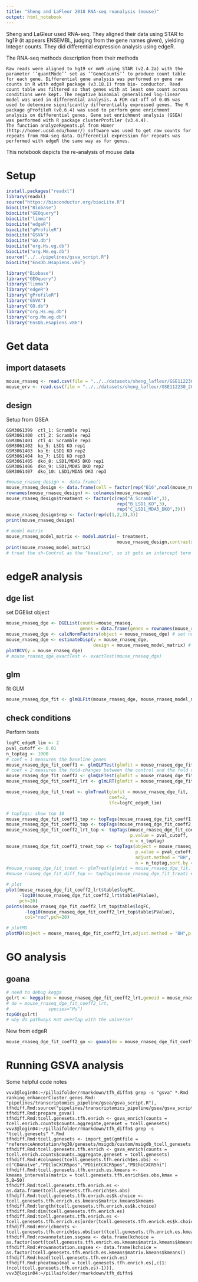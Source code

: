 ```yaml
---
title: "Sheng and LaFleur 2018 RNA-seq reanalysis (mouse)"
output: html_notebook
---
```


Sheng and LaGleur used RNA-seq. They aligned their data using STAR to hg19 (it appears ENSEMBL, judging from the gene names given), yielding Integer counts. They did differential expression analysis using edgeR. 

The RNA-seq methods description from their methods

```
Raw reads were aligned to hg19 or mm9 using STAR (v2.4.2a) with the parameter ‘‘quantMode’’ set as ‘‘GeneCounts’’ to produce count table for each gene. Differential gene analysis was performed on gene raw counts in R with edgeR package (v3.18.1) from bio- conductor. Read count table was filtered so that genes with at least one count across conditions were kept. The negative binomial generalized log-linear model was used in differential analysis. A FDR cut-off of 0.05 was used to determine significantly differentially expressed genes. The R package gProfileR (v0.6.4) was used to perform gene enrichment analysis on differential genes. Gene set enrichment analysis (GSEA) was performed with R package clusterProfiler (v3.4.4).
The function analyzeRepeats.pl from Homer (http://homer.ucsd.edu/homer/) software was used to get raw counts for repeats from RNA-seq data. Differential expression for repeats was performed with edgeR the same way as for genes.
```

This notebook depicts the re-analysis of mouse data

# Setup
```r
install.packages("readxl")
library(readxl)
source("https://bioconductor.org/biocLite.R")
biocLite("Biobase")
biocLite("GEOquery")
biocLite("limma")
biocLite("edgeR")
biocLite("gProfileR")
biocLite("GSVA")
biocLite("GO.db")
biocLite("org.Hs.eg.db")
biocLite("org.Mm.eg.db")
source("../../pipelines/gsva_script.R")
biocLite("EnsDb.Hsapiens.v86")
```

```r
library("Biobase")
library("GEOquery")
library("limma")
library("edgeR")
library("gProfileR")
library("GSVA")
library("GO.db")
library("org.Hs.eg.db")
library("org.Mm.eg.db")
library("EnsDb.Hsapiens.v86")
```


# Get data

## import datasets

```r
mouse_rnaseq <- read.csv(file = "../../datasets/sheng_lafleur/GSE112230_2018-03-01_rnaseq_mm_counts.csv",header = TRUE,row.names = 1,sep = ",")
mouse_erv <- read.csv(file = "../../datasets/sheng_lafleur/GSE112230_2018-03-22_repeat_count_mm.csv",header = TRUE,row.names = 1,sep = ",")
```

## design

Setup from GSEA
```
GSM3061399	ctl_1: Scramble rep1
GSM3061400	ctl_2: Scramble rep2
GSM3061401	ctl_4: Scramble rep3
GSM3061402	ko_5: LSD1 KO rep1
GSM3061403	ko_6: LSD1 KO rep2
GSM3061404	ko_7: LSD1 KO rep3
GSM3061405	dko_8: LSD1/MDA5 DKO rep1
GSM3061406	dko_9: LSD1/MDA5 DKO rep2
GSM3061407	dko_10: LSD1/MDA5 DKO rep3

```

```r
#mouse_rnaseq_design <- data.frame()
mouse_rnaseq_design <- data.frame(cell = factor(rep("B16",ncol(mouse_rnaseq))))
rownames(mouse_rnaseq_design) <- colnames(mouse_rnaseq)
mouse_rnaseq_design$treatment <- factor(c(rep("A_Scramble",3),
                                          rep("B_LSD1_KO",3),
                                          rep("C_LSD1_MDA5_DKO",3)))
mouse_rnaseq_design$rep <- factor(rep(c(1,2,3),3))
print(mouse_rnaseq_design)

# model matrix
mouse_rnaseq_model_matrix <- model.matrix(~ treatment,
                                          mouse_rnaseq_design,contrasts.arg = mouse_rnaseq_design$treatment)
print(mouse_rnaseq_model_matrix)
# treat the sh-Control as the "baseline", so it gets an intercept term
```

# edgeR analysis

## dge list
set DGElist object
```r
mouse_rnaseq_dge <- DGEList(counts=mouse_rnaseq,
                            genes = data.frame(genes = rownames(mouse_rnaseq))) # set DGE list
mouse_rnaseq_dge <- calcNormFactors(object = mouse_rnaseq_dge) # set normalization factors
mouse_rnaseq_dge <- estimateDisp(y = mouse_rnaseq_dge,
                                 design = mouse_rnaseq_model_matrix) # set dispersion factors
plotBCV(y = mouse_rnaseq_dge)
# mouse_rnaseq_dge_exactTest <- exactTest(mouse_rnaseq_dge)
```

## glm
fit GLM
```r
mouse_rnaseq_dge_fit <- glmQLFit(mouse_rnaseq_dge, mouse_rnaseq_model_matrix)
```

## check conditions
Perform tests
```r
logFC_edgeR_lim <- 2
pval_cutoff <- 0.01
n_toptag <- 1000
# coef = 1 measures the baseline genes
mouse_rnaseq_dge_fit_coeff1 <- glmQLFTest(glmfit = mouse_rnaseq_dge_fit,coef = 1)
# coef = 2 measures the fold-changes between the control and the fold change
mouse_rnaseq_dge_fit_coeff2 <- glmQLFTest(glmfit = mouse_rnaseq_dge_fit,coef = 2)
mouse_rnaseq_dge_fit_coeff2_lrt <- glmLRT(glmfit = mouse_rnaseq_dge_fit,coef = 2)

mouse_rnaseq_dge_fit_treat <- glmTreat(glmfit = mouse_rnaseq_dge_fit, 
                                       coef=2, 
                                       lfc=logFC_edgeR_lim)

# topTags; show top 10
mouse_rnaseq_dge_fit_coeff1_top <- topTags(mouse_rnaseq_dge_fit_coeff1)
mouse_rnaseq_dge_fit_coeff2_top <- topTags(mouse_rnaseq_dge_fit_coeff2,p.value = pval_cutoff)
mouse_rnaseq_dge_fit_coeff2_lrt_top <- topTags(mouse_rnaseq_dge_fit_coeff2_lrt,
                                               p.value = pval_cutoff,
                                               n = n_toptag)
mouse_rnaseq_dge_fit_coeff2_treat_top <- topTags(object = mouse_rnaseq_dge_fit_treat,
                                                 p.value = pval_cutoff,
                                                 adjust.method = "BH",
                                                 n = n_toptag,sort.by = "logFC")
#mouse_rnaseq_dge_fit_treat <- glmTreat(glmfit = mouse_rnaseq_dge_fit, coef=1, lfc=logFC_edgeR_lim)
#mouse_rnaseq_dge_fit_diff_top <- topTags(mouse_rnaseq_dge_fit_treat) #glmQLFTest(glmfit = mouse_rnaseq_dge_fit,coef = 2)

# plot
plot(mouse_rnaseq_dge_fit_coeff2_lrt$table$logFC,
     -log10(mouse_rnaseq_dge_fit_coeff2_lrt$table$PValue),
     pch=20)
points(mouse_rnaseq_dge_fit_coeff2_lrt_top$table$logFC,
       -log10(mouse_rnaseq_dge_fit_coeff2_lrt_top$table$PValue),
       col="red",pch=20)

# plotMD
plotMD(object = mouse_rnaseq_dge_fit_coeff2_lrt,adjust.method = "BH",p.value = pval_cutoff)
```

# GO analysis

## goana

```r
# need to debug kegga
golrt <- kegga(de = mouse_rnaseq_dge_fit_coeff2_lrt,geneid = mouse_rnaseq_dge_fit_coeff2_lrt$genes$genes)
# de = mouse_rnaseq_dge_fit_coeff2_lrt,
#               species="Hs")
topGO(golrt)
# why do pathways not overlap with the universe?
```

New from edgeR
```r
mouse_rnaseq_dge_fit_coeff2_go <- goana(de = mouse_rnaseq_dge_fit_coeff2, species="Mm")
```


# Running GSVA analysis

Some helpful code notes
```
vvv3@login04:~/pillaifolder/rmarkdown/tfh_diffn$ grep -s "gsva" *.Rmd
ranking_enhancerCluster_genes.Rmd:                             "pipelines/transcriptomics_pipeline/gsea/gsva_script.R"),
tfhdiff.Rmd:source("pipelines/transcriptomics_pipeline/gsea/gsva_script.R")
tfhdiff.Rmd:prepare_gsva()
tfhdiff.Rmd:tcell.genesets.tfh.enrich <- gsva_enrich(counts = tcell.enrich.counts$counts.aggregate,geneset = tcell.genesets)
vvv3@login04:~/pillaifolder/rmarkdown/tfh_diffn$ grep -s "tcell.genesets" *.Rmd
tfhdiff.Rmd:tcell.genesets <- import_gmt(gmtfile = "referenceAnnotation/hg38/genesets/msigdb/custom/msigdb_tcell_genesets.gmt")
tfhdiff.Rmd:tcell.genesets.tfh.enrich <- gsva_enrich(counts = tcell.enrich.counts$counts.aggregate,geneset = tcell.genesets)
tfhdiff.Rmd:#colnames(tcell.genesets.tfh.enrich$es.obs) <- c("CD4naive","PD1loCXCR5pos","PD1intCXCR5pos","PD1hiCXCR5hi")
tfhdiff.Rmd:tcell.genesets.tfh.enrich.es.kmeans <- kmeans_intervals(matrix = tcell.genesets.tfh.enrich$es.obs,kmax = 5,B=50)
tfhdiff.Rmd:tcell.genesets.tfh.enrich.es <- as.data.frame(tcell.genesets.tfh.enrich$es.obs)
tfhdiff.Rmd:tcell.genesets.tfh.enrich.es$k.choice <- tcell.genesets.tfh.enrich.es.kmeans$matrix.kmeans$kmeans
tfhdiff.Rmd:length(tcell.genesets.tfh.enrich.es$k.choice)
tfhdiff.Rmd:dim(tcell.genesets.tfh.enrich.es)
tfhdiff.Rmd:tcell.genesets.tfh.enrich.es <- tcell.genesets.tfh.enrich.es[order(tcell.genesets.tfh.enrich.es$k.choice),]
tfhdiff.Rmd:#enrichments <- tcell.genesets.tfh.enrich$es.obs[sort(tcell.genesets.tfh.enrich.es.kmeans$matrix.kmeans$kmeans),]
tfhdiff.Rmd:rowannotation.ssgsea <- data.frame(kchoice = as.factor(sort(tcell.genesets.tfh.enrich.es.kmeans$matrix.kmeans$kmeans)))
tfhdiff.Rmd:#rowannotation.ssgsea <- data.frame(kchoice = as.factor(tcell.genesets.tfh.enrich.es.kmeans$matrix.kmeans$kmeans))
tfhdiff.Rmd:head(tcell.genesets.tfh.enrich.es)
tfhdiff.Rmd:pheatmap(mat = tcell.genesets.tfh.enrich.es[,c(1:(ncol(tcell.genesets.tfh.enrich.es)-1))],
vvv3@login04:~/pillaifolder/rmarkdown/tfh_diffn$
```
